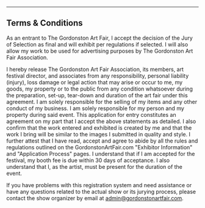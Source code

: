 * * *


Terms & Conditions
---------------------

As an entrant to The Gordonston Art Fair, I accept the decision of the Jury of Selection as final and will exhibit per regulations if selected. I will also allow my work to be used for advertising purposes by The Gordonston Art Fair Association.

I hereby release The Gordonston Art Fair Association, its members,
art festival director, and associates from any responsibility,
personal liability (injury),
loss damage or legal action that may arise or occur to me, my goods,
my property or to the public from any condition whatsoever during the preparation,
set-up, tear-down and duration of the art fair under this agreement.
I am solely responsible for the selling of my items and any other conduct
of my business. I am solely responsible for my person and my property during
said event. This application for entry constitutes an agreement on my part that
I accept the above statements as detailed. I also confirm that the work entered
and exhibited is created by me and that the work I bring will be similar to the
images I submitted in quality and style.  I further attest that I have read,
accept and agree to abide by all the rules and regulations outlined on the
GordonstonArtFair.com "Exhibitor Information" and "Application Process" pages.
I understand that if I am accepted for the festival, my booth fee is due within
30 days of acceptance. I also understand that I, as the artist,
must be present for the duration of the event.

If you have problems with this registration system and need assistance
or have any questions related to the actual show or its jurying process,
please contact the show organizer by
email at [admin@gordonstonartfair.com](mailto:admin@gordonstonartfair.com).
